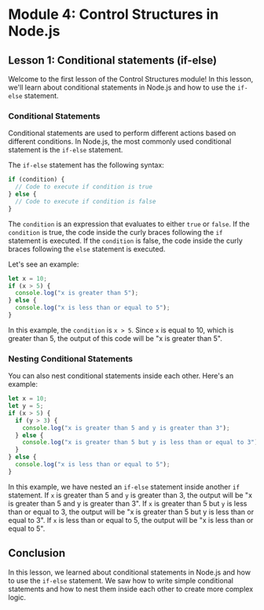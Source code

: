 # Module 4: Control Structures in Node.js

## Lesson 1: Conditional statements (if-else)

Welcome to the first lesson of the Control Structures module! In this lesson, we'll learn about conditional statements in Node.js and how to use the `if-else` statement.

### Conditional Statements

Conditional statements are used to perform different actions based on different conditions. In Node.js, the most commonly used conditional statement is the `if-else` statement.

The `if-else` statement has the following syntax:

```javascript
if (condition) {
  // Code to execute if condition is true
} else {
  // Code to execute if condition is false
}
```

The `condition` is an expression that evaluates to either `true` or `false`. If the `condition` is true, the code inside the curly braces following the `if` statement is executed. If the `condition` is false, the code inside the curly braces following the `else` statement is executed.

Let's see an example:

```javascript
let x = 10;
if (x > 5) {
  console.log("x is greater than 5");
} else {
  console.log("x is less than or equal to 5");
}
```

In this example, the `condition` is `x > 5`. Since `x` is equal to 10, which is greater than 5, the output of this code will be "x is greater than 5".

### Nesting Conditional Statements

You can also nest conditional statements inside each other. Here's an example:

```javascript
let x = 10;
let y = 5;
if (x > 5) {
  if (y > 3) {
    console.log("x is greater than 5 and y is greater than 3");
  } else {
    console.log("x is greater than 5 but y is less than or equal to 3");
  }
} else {
  console.log("x is less than or equal to 5");
}
```

In this example, we have nested an `if-else` statement inside another `if` statement. If `x` is greater than 5 and `y` is greater than 3, the output will be "x is greater than 5 and y is greater than 3". If `x` is greater than 5 but `y` is less than or equal to 3, the output will be "x is greater than 5 but y is less than or equal to 3". If `x` is less than or equal to 5, the output will be "x is less than or equal to 5".

## Conclusion

In this lesson, we learned about conditional statements in Node.js and how to use the `if-else` statement. We saw how to write simple conditional statements and how to nest them inside each other to create more complex logic.
